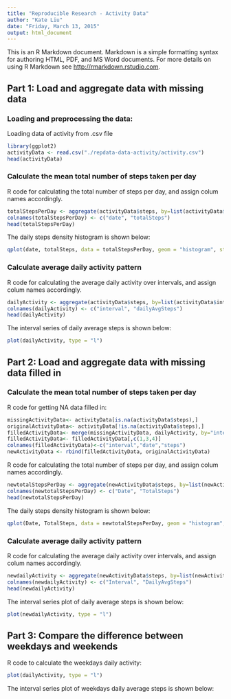 ```yaml
---
title: "Reproducible Research - Activity Data"
author: "Kate Liu"
date: "Friday, March 13, 2015"
output: html_document
---
```


This is an R Markdown document. Markdown is a simple formatting syntax for authoring HTML, PDF, and MS Word documents. For more details on using R Markdown see <http://rmarkdown.rstudio.com>.

## Part 1: Load and aggregate data with missing data
### Loading and preprocessing the data:
Loading data of activity from .csv file

```r
library(ggplot2)
activityData <- read.csv("./repdata-data-activity/activity.csv")
head(activityData)
```

### Calculate the mean total number of steps taken per day
R code for calculating the total number of steps per day, and assign colum names accordingly. 

```r
totalStepsPerDay <- aggregate(activityData$steps, by=list(activityData$date), FUN=sum)
colnames(totalStepsPerDay) <- c("date", "totalSteps")
head(totalStepsPerDay)
```

The daily steps density histogram is shown below:
```r
qplot(date, totalSteps, data = totalStepsPerDay, geom = "histogram", stat = "identity")
```

### Calculate average daily activity pattern
R code for calculating the average daily activity over intervals, and assign colum names accordingly. 

```r
dailyActivity <- aggregate(activityData$steps, by=list(activityData$interval), FUN=mean, na.rm = TRUE)
colnames(dailyActivity) <- c("interval", "dailyAvgSteps")
head(dailyActivity)
```

The interval series of daily average steps is shown below:
```r
plot(dailyActivity, type = "l")
```

## Part 2: Load and aggregate data with missing data filled in
### Calculate the mean total number of steps taken per day
R code for getting NA data filled in:
```r
missingActivityData<- activityData[is.na(activityData$steps),]
originalActivityData<- activityData[!is.na(activityData$steps),]
filledActivityData<- merge(missingActivityData, dailyActivity, by="interval" )
filledActivityData<- filledActivityData[,c(1,3,4)]
colnames(filledActivityData)<-c("interval","date","steps")
newActivityData <- rbind(filledActivityData, originalActivityData)
```

R code for calculating the total number of steps per day, and assign colum names accordingly. 

```r
newtotalStepsPerDay <- aggregate(newActivityData$steps, by=list(newActivityData$date), FUN=sum)
colnames(newtotalStepsPerDay) <- c("Date", "TotalSteps")
head(newtotalStepsPerDay)
```

The daily steps density histogram is shown below:
```r
qplot(Date, TotalSteps, data = newtotalStepsPerDay, geom = "histogram", stat = "identity")
```

### Calculate average daily activity pattern
R code for calculating the average daily activity over intervals, and assign colum names accordingly. 

```r
newdailyActivity <- aggregate(newActivityData$steps, by=list(newActivityData$interval), FUN=mean, na.rm = TRUE)
colnames(newdailyActivity) <- c("Interval", "DailyAvgSteps")
head(newdailyActivity)
```

The interval series plot of daily average steps is shown below:
```r
plot(newdailyActivity, type = "l")
```

## Part 3: Compare the difference between weekdays and weekends
R code to calculate the weekdays daily activity:
```r
plot(dailyActivity, type = "l")
```

The interval series plot of weekdays daily average steps is shown below:
```r

```
